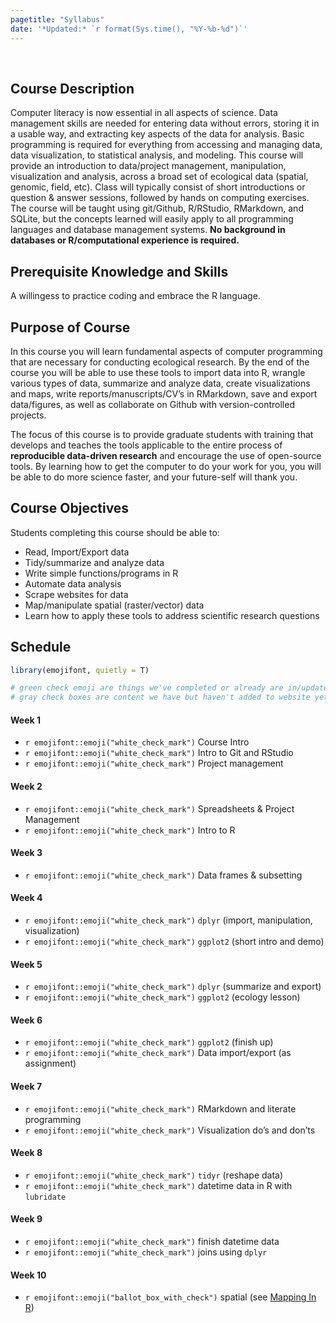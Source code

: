 ```yaml
---
pagetitle: "Syllabus"
date: '*Updated:* `r format(Sys.time(), "%Y-%b-%d")`'
---
```


<br>

## Course Description

Computer literacy is now essential in all aspects of science. Data management skills are needed for entering data without errors, storing it in a usable way, and extracting key aspects of the data for analysis. Basic programming is required for everything from accessing and managing data, data visualization, to statistical analysis, and modeling. This course will provide an introduction to data/project management, manipulation, visualization and analysis, across a broad set of ecological data (spatial, genomic, field, etc). Class will typically consist of short introductions or question & answer sessions, followed by hands on computing exercises. The course will be taught using git/Github, R/RStudio, RMarkdown, and SQLite, but the concepts learned will easily apply to all programming languages and database management systems. **No background in databases or R/computational experience is required.**

## Prerequisite Knowledge and Skills

A willingess to practice coding and embrace the R language.

## Purpose of Course

In this course you will learn fundamental aspects of computer programming that are necessary for conducting ecological research. By the end of the course you will be able to use these tools to import data into R, wrangle various types of data, summarize and analyze data, create visualizations and maps, write reports/manuscripts/CV’s in RMarkdown, save and export data/figures, as well as collaborate on Github with version-controlled projects.

The focus of this course is to provide graduate students with training that develops and teaches the tools applicable to the entire process of **reproducible data-driven research** and encourage the use of open-source tools. By learning how to get the computer to do your work for you, you will be able to do more science faster, and your future-self will thank you.

## Course Objectives

Students completing this course should be able to:

 - Read, Import/Export data
 - Tidy/summarize and analyze data
 - Write simple functions/programs in R
 - Automate data analysis
 - Scrape websites for data
 - Map/manipulate spatial (raster/vector) data
 - Learn how to apply these tools to address scientific research questions

## Schedule

<!-- 
previously used the emo package now using emojifont as it's CRAN ready
devtools::install_github("hadley/emo") 
http://emoji.muan.co/ to look up emoji

/-->

```r

library(emojifont, quietly = T)

# green check emoji are things we've completed or already are in/updated, 
# gray check boxes are content we have but haven't added to website yet
```

#### Week 1

 - `r emojifont::emoji("white_check_mark")` Course Intro
 - `r emojifont::emoji("white_check_mark")` Intro to Git and RStudio
 - `r emojifont::emoji("white_check_mark")` Project management

#### Week 2
 
 - `r emojifont::emoji("white_check_mark")` Spreadsheets & Project Management
 - `r emojifont::emoji("white_check_mark")` Intro to R
 
#### Week 3

 - `r emojifont::emoji("white_check_mark")` Data frames & subsetting

#### Week 4

 - `r emojifont::emoji("white_check_mark")` `dplyr` (import, manipulation, visualization)
 - `r emojifont::emoji("white_check_mark")` `ggplot2` (short intro and demo)

#### Week 5

 - `r emojifont::emoji("white_check_mark")` `dplyr` (summarize and export)
 - `r emojifont::emoji("white_check_mark")` `ggplot2` (ecology lesson)

#### Week 6

 - `r emojifont::emoji("white_check_mark")` `ggplot2` (finish up)
 - `r emojifont::emoji("white_check_mark")` Data import/export (as assignment)

#### Week 7

 - `r emojifont::emoji("white_check_mark")` RMarkdown and literate programming
 - `r emojifont::emoji("white_check_mark")` Visualization do's and don'ts

#### Week 8

 - `r emojifont::emoji("white_check_mark")` `tidyr` (reshape data)
 - `r emojifont::emoji("white_check_mark")` datetime data in R with `lubridate`

#### Week 9

 - `r emojifont::emoji("white_check_mark")` finish datetime data
 - `r emojifont::emoji("white_check_mark")` joins using `dplyr`

#### Week 10

 - `r emojifont::emoji("ballot_box_with_check")` spatial (see [Mapping In R](https://ryanpeek.github.io/mapping_in_R/index.html)) 
 
